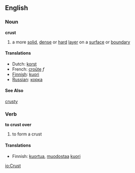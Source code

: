 ==English==

===Noun===
'''crust'''
#a more [[solid]], [[dense]] or [[hard]] [[layer]] on a [[surface]] or [[boundary]]

====Translations====
*Dutch: [[korst]]
*French: [[croûte]] ''f''
*[[Finnish]]: [[kuori]]
*[[Russian]]: [[корка]]

====See Also====
[[crusty]]
===Verb===
'''to crust over'''
#to form a crust

====Translations====
*Finnish: [[kuortua]], [[muodostaa]] [[kuori]]

[[io:Crust]]